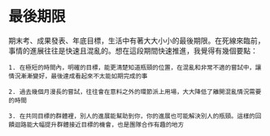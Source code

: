 # 最後期限

期末考、成果發表、年底目標，生活中有著大大小小的最後期限。在死線來臨前，事情的進展往往是快速且混亂的。想在這段期間快速推進，我覺得有幾個要點：

```
1. 在極短的時間內，明確的目標，能更清楚知道瓶頸的位置，在混亂和非常不適的嘗試中，讓情況漸漸變好，最後達成看起來不太能如期完成的事

2. 過去幾個月漫長的嘗試，往往會在意料之外的環節派上用場，大大降低了離開混亂情況需要的時間

3. 在共同目標的群體裡，別人的進展能幫助到你，你的進展也可能解決別人的瓶頸。這樣的回饋迴路能大幅提升群體接近目標的機會，也是團隊合作有趣的地方
```

